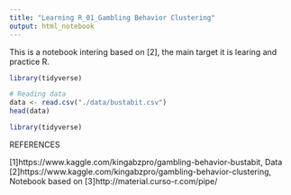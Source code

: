 ```yaml
---
title: "Learning R_01_Gambling Behavior Clustering"
output: html_notebook
---
```


This is a notebook intering based on [2], the main target it is learing and practice R.

```r
library(tidyverse)
```


```r
# Reading data
data <- read.csv("./data/bustabit.csv")
head(data)

```

```r
library(tidyverse)
```




REFERENCES

[1]https://www.kaggle.com/kingabzpro/gambling-behavior-bustabit, Data
[2]https://www.kaggle.com/kingabzpro/gambling-behavior-clustering, Notebook based on
[3]http://material.curso-r.com/pipe/